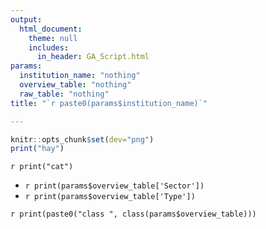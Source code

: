 ```yaml
---
output: 
  html_document:
    theme: null
    includes:
      in_header: GA_Script.html
params:
  institution_name: "nothing"
  overview_table: "nothing"
  raw_table: "nothing"
title: "`r paste0(params$institution_name)`"

---
```


```r
knitr::opts_chunk$set(dev="png")
print("hay")
```

`r print("cat")`


* `r print(params$overview_table['Sector'])`
* `r print(params$overview_table['Type'])`

`r print(paste0("class ", class(params$overview_table)))`

